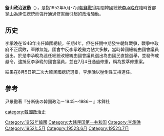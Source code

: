 '''釜山政治波動'''（{{lang-ko|부산정치파동}}），是指1952年5月-7月[[朝鮮戰爭|朝鮮戰爭]]期間韓國總統[[李承晚|李承晚]]在臨時首都[[釜山|釜山]]為連任總統而強行通過修憲而引起的政治騷動。

==历史==
李承晚在1948年出任韓國總統，任期4年，但在任期中期發生朝鮮戰爭，戰爭中政府不正腐敗，軍隊無能，國會中反李承晚勢力佔大多數，當時韓國總統由國會議員選出，於是李承晚為連任總統改總統由國會議員選出為由國民直接選舉，並發佈戒嚴令，逮捕反李承晚的國會議員，並在7月4日通過修憲，稱為拔萃修憲案。

結果在8月5日第二次大韓民國總統選舉，李承晚以壓倒性支持連任。

==參考==
尹景徹著『分断後の韓国政治－1945～1986－』木鐸社

[[category:韓國政治史|category:韓國政治史]]
[[Category:1952年韓國|Category:1952年韓國]]
[[Category:大韩民国第一共和国|Category:大韩民国第一共和国]]
[[Category:李承晚|Category:李承晚]]
[[Category:1952年5月|Category:1952年5月]]
[[Category:1952年6月|Category:1952年6月]]
[[Category:1952年7月|Category:1952年7月]]